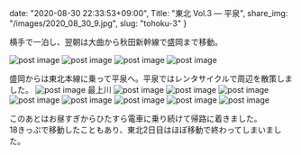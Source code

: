 date: "2020-08-30 22:33:53+09:00",
Title: "東北 Vol.3 ― 平泉",
share_img: "/images/2020_08_30_9.jpg",
slug: "tohoku-3"
}

横手で一泊し、翌朝は大曲から秋田新幹線で盛岡まで移動。

<img src="/images/2020_08_30_1.jpg" alt="post image" />
<img src="/images/2020_08_30_2.jpg" alt="post image" />
<img src="/images/2020_08_30_3.jpg" alt="post image" />
<img src="/images/2020_08_30_4.jpg" alt="post image" />

盛岡からは東北本線に乗って平泉へ。平泉ではレンタサイクルで周辺を散策しました。
<img src="/images/2020_08_30_5.jpg" alt="post image" />
<span className="caption">最上川</span>
<img src="/images/2020_08_30_6.jpg" alt="post image" />
<img src="/images/2020_08_30_7.jpg" alt="post image" />
<img src="/images/2020_08_30_8.jpg" alt="post image" />
<img src="/images/2020_08_30_9.jpg" alt="post image" />
<img src="/images/2020_08_30_10.jpg" alt="post image" />
<img src="/images/2020_08_30_11.jpg" alt="post image" />
<img src="/images/2020_08_30_12.jpg" alt="post image" />
<img src="/images/2020_08_30_13.jpg" alt="post image" />

このあとはお昼すぎからひたすら電車に乗り続けて帰路に着きました。<br />
18きっぷで移動したこともあり、東北2日目はほぼ移動で終わってしまいました。